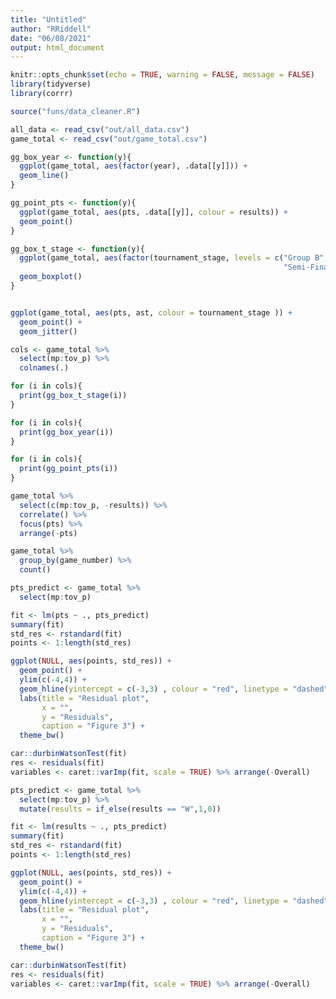 ```yaml
---
title: "Untitled"
author: "RRiddell"
date: "06/08/2021"
output: html_document
---
```


```r
knitr::opts_chunk$set(echo = TRUE, warning = FALSE, message = FALSE)
library(tidyverse)
library(corrr)
```

```r
source("funs/data_cleaner.R")
```


```r
all_data <- read_csv("out/all_data.csv")
game_total <- read_csv("out/game_total.csv")
```

```r
gg_box_year <- function(y){
  ggplot(game_total, aes(factor(year), .data[[y]])) +
  geom_line()
}

gg_point_pts <- function(y){
  ggplot(game_total, aes(pts, .data[[y]], colour = results)) +
  geom_point()
}

gg_box_t_stage <- function(y){
  ggplot(game_total, aes(factor(tournament_stage, levels = c("Group B", "Group A", "Quarter-Finals", 
                                                             "Semi-Finals", "Final Round" )), .data[[y]])) +
  geom_boxplot()
}


ggplot(game_total, aes(pts, ast, colour = tournament_stage )) +
  geom_point() + 
  geom_jitter()
```

```r
cols <- game_total %>% 
  select(mp:tov_p) %>% 
  colnames(.)

for (i in cols){
  print(gg_box_t_stage(i))
}

for (i in cols){
  print(gg_box_year(i))
}

for (i in cols){
  print(gg_point_pts(i))
}

game_total %>% 
  select(c(mp:tov_p, -results)) %>% 
  correlate() %>% 
  focus(pts) %>% 
  arrange(-pts)

game_total %>% 
  group_by(game_number) %>% 
  count()

```


```r
pts_predict <- game_total %>% 
  select(mp:tov_p)

fit <- lm(pts ~ ., pts_predict)
summary(fit)
std_res <- rstandard(fit)
points <- 1:length(std_res)

ggplot(NULL, aes(points, std_res)) +
  geom_point() +
  ylim(c(-4,4)) +
  geom_hline(yintercept = c(-3,3) , colour = "red", linetype = "dashed") + 
  labs(title = "Residual plot",
       x = "",
       y = "Residuals",
       caption = "Figure 3") +
  theme_bw()

car::durbinWatsonTest(fit)
res <- residuals(fit)
variables <- caret::varImp(fit, scale = TRUE) %>% arrange(-Overall) 

```

```r
pts_predict <- game_total %>% 
  select(mp:tov_p) %>% 
  mutate(results = if_else(results == "W",1,0))

fit <- lm(results ~ ., pts_predict)
summary(fit)
std_res <- rstandard(fit)
points <- 1:length(std_res)

ggplot(NULL, aes(points, std_res)) +
  geom_point() +
  ylim(c(-4,4)) +
  geom_hline(yintercept = c(-3,3) , colour = "red", linetype = "dashed") + 
  labs(title = "Residual plot",
       x = "",
       y = "Residuals",
       caption = "Figure 3") +
  theme_bw()

car::durbinWatsonTest(fit)
res <- residuals(fit)
variables <- caret::varImp(fit, scale = TRUE) %>% arrange(-Overall) 


```

```r

```

